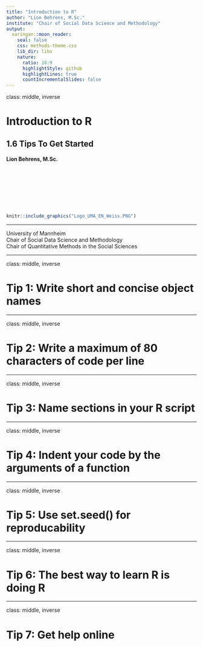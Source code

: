 ```yaml
---
title: "Introduction to R"
author: "Lion Behrens, M.Sc."
institute: "Chair of Social Data Science and Methodology"
output:
  xaringan::moon_reader:
    seal: false
    css: methods-theme.css
    lib_dir: libs
    nature:
      ratio: 16:9
      highlightStyle: github
      highlightLines: true
      countIncrementalSlides: false
---
```

class: middle, inverse

# Introduction to R
## 1.6 Tips To Get Started

#### Lion Behrens, M.Sc.

&nbsp;  
&nbsp;  
&nbsp;    
&nbsp;    
&nbsp;  
&nbsp;    

```r
knitr::include_graphics("Logo_UMA_EN_Weiss.PNG")
```
____________________________________________________________   
University of Mannheim      
Chair of Social Data Science and Methodology      
Chair of Quantitative Methods in the Social Sciences     

---

class: middle, inverse

# Tip 1: Write short and concise object names

---


class: middle, inverse

# Tip 2: Write a maximum of 80 characters of code per line

---

class: middle, inverse

# Tip 3: Name sections in your R script

---

class: middle, inverse

# Tip 4: Indent your code by the arguments of a function

---

class: middle, inverse

# Tip 5: Use set.seed() for reproducability

---


class: middle, inverse

# Tip 6: The best way to learn R is doing R

---

class: middle, inverse

# Tip 7: Get help online